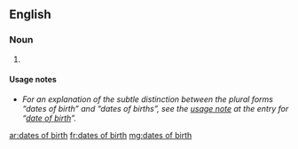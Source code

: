 ==English==

===Noun===
{{head|en|head=[[dates]] [[of]] [[birth]]}} {{p}}

# {{plural of|date of birth}}

====Usage notes====
* ''For an explanation of the subtle distinction between the plural forms “dates of birth” and “dates of births”, see the [[date of birth#Usage notes|usage note]] at the entry for “[[date of birth]]”.''

[[ar:dates of birth]]
[[fr:dates of birth]]
[[mg:dates of birth]]
